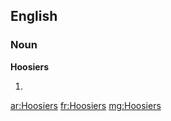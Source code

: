 ==English==

===Noun===
'''Hoosiers'''

# {{plural of|[[Hoosier]]}}

[[ar:Hoosiers]]
[[fr:Hoosiers]]
[[mg:Hoosiers]]